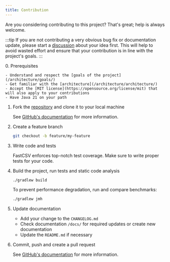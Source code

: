 ```yaml
---
title: Contribution
---
```



Are you considering contributing to this project? That's great; help is always welcome.

:::tip
If you are not contributing a very obvious bug fix or documentation update, please start a
[discussion](https://github.com/osiegmar/FastCSV/discussions) about your idea first.
This will help to avoid wasted effort and ensure that your contribution is in line with the project's goals.
:::

<Steps>
0. Prerequisites

    - Understand and respect the [goals of the project](/architecture/goals/)
    - Get familiar with the [architecture](/architecture/architecture/)
    - Accept the [MIT license](https://opensource.org/license/mit) that will also apply to your contributions
    - Have Java 21 on your path

1. Fork the [repository](https://github.com/osiegmar/FastCSV) and clone it to your local machine

    See [GitHub's documentation](https://docs.github.com/en/get-started/quickstart/fork-a-repo) for more information.

2. Create a feature branch

    ```bash
    git checkout -b feature/my-feature
    ```

3. Write code and tests

    FastCSV enforces top-notch test coverage. Make sure to write proper tests for your code.

4. Build the project, run tests and static code analysis

    ```bash
    ./gradlew build
    ```

    To prevent performance degradation, run and compare benchmarks:

    ```bash
    ./gradlew jmh
    ```

5. Update documentation

    - Add your change to the `CHANGELOG.md`
    - Check documentation `/docs/` for required updates or create new documentation
    - Update the `README.md` if necessary

6. Commit, push and create a pull request

    See [GitHub's documentation](https://docs.github.com/en/pull-requests/collaborating-with-pull-requests/proposing-changes-to-your-work-with-pull-requests/creating-a-pull-request-from-a-fork) for more information.
</Steps>

